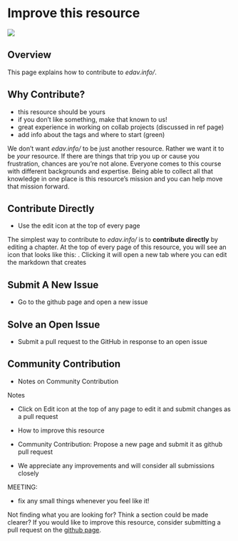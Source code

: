 # Improve this resource {#contribute}

![](images/banners/banner_contribute.png)

## Overview

This page explains how to contribute to *edav.info/*.

## Why Contribute?

- this resource should be yours
- if you don't like something, make that known to us!
- great experience in working on collab projects (discussed in ref page)
- add info about the tags and where to start (green)

We don't want *edav.info/* to be just another resource. Rather we want it to be *your* resource. If there are things that trip you up or cause you frustration, chances are you're not alone. Everyone comes to this course with different backgrounds and expertise. Being able to collect all that knowledge in one place is this resource's mission and you can help move that mission forward.

## Contribute Directly

- Use the edit icon at the top of every page

The simplest way to contribute to *edav.info/* is to **contribute directly** by editing a chapter. At the top of every page of this resource, you will see an icon that looks like this: <i class="fas fa-edit"></i>. Clicking it will open a new tab where you can edit the markdown that creates

## Submit A New Issue

- Go to the github page and open a new issue

## Solve an Open Issue

- Submit a pull request to the GitHub in response to an open issue

## Community Contribution

- Notes on Community Contribution

Notes

- Click on Edit icon at the top of any page to edit it and submit changes as a pull request

- How to improve this resource
- Community Contribution: Propose a new page and submit it as github pull request
- We appreciate any improvements and will consider all submissions closely


MEETING:

- fix any small things whenever you feel like it!



Not finding what you are looking for? Think a section could be made clearer? If you would like to improve this resource, consider submitting a pull request on the [github page](https://github.com/jtr13/EDAV){target="_blank"}.


